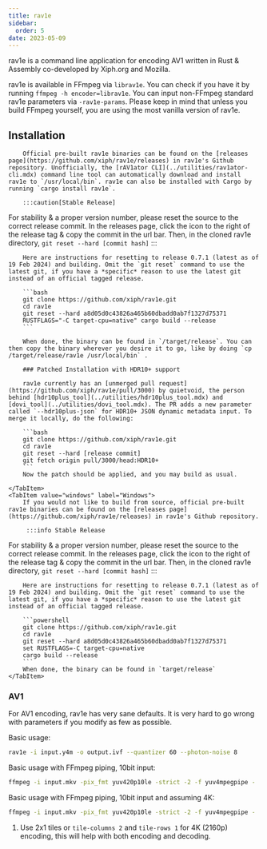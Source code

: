 ```yaml
---
title: rav1e
sidebar:
  order: 5
date: 2023-05-09
---
```


rav1e is a command line application for encoding AV1 written in Rust & Assembly co-developed by Xiph.org and Mozilla.

rav1e is available in FFmpeg via `librav1e`. You can check if you have it by running `ffmpeg -h encoder=librav1e`. You can input non-FFmpeg standard rav1e parameters via `-rav1e-params`. Please keep in mind that unless you build FFmpeg yourself, you are using the most vanilla version of rav1e.

## Installation

<Tabs>
    <TabItem value="unixlike" label="Linux & macOS">

        Official pre-built rav1e binaries can be found on the [releases page](https://github.com/xiph/rav1e/releases) in rav1e's Github repository. Unofficially, the [rAV1ator CLI](../utilities/rav1ator-cli.mdx) command line tool can automatically download and install rav1e to `/usr/local/bin`. rav1e can also be installed with Cargo by running `cargo install rav1e`. 

        :::caution[Stable Release]
For stability & a proper version number, please reset the source to the correct release commit. In the releases page, click the icon to the right of the release tag & copy the commit in the url bar. Then, in the cloned rav1e directory, `git reset --hard [commit hash]`
:::

        Here are instructions for resetting to release 0.7.1 (latest as of 19 Feb 2024) and building. Omit the `git reset` command to use the latest git, if you have a *specific* reason to use the latest git instead of an official tagged release.

        ```bash
        git clone https://github.com/xiph/rav1e.git
        cd rav1e
        git reset --hard a8d05d0c43826a465b60dbadd0ab7f1327d75371
        RUSTFLAGS="-C target-cpu=native" cargo build --release
        ```

        When done, the binary can be found in `/target/release`. You can then copy the binary wherever you desire it to go, like by doing `cp /target/release/rav1e /usr/local/bin` .

        ### Patched Installation with HDR10+ support

        rav1e currently has an [unmerged pull request](https://github.com/xiph/rav1e/pull/3000) by quietvoid, the person behind [hdr10plus_tool](../utilities/hdr10plus_tool.mdx) and [dovi_tool](../utilities/dovi_tool.mdx). The PR adds a new parameter called `--hdr10plus-json` for HDR10+ JSON dynamic metadata input. To merge it locally, do the following:

        ```bash
        git clone https://github.com/xiph/rav1e.git
        cd rav1e
        git reset --hard [release commit]
        git fetch origin pull/3000/head:HDR10+
        ```
        Now the patch should be applied, and you may build as usual.

    </TabItem>
    <TabItem value="windows" label="Windows">
        If you would not like to build from source, official pre-built rav1e binaries can be found on the [releases page](https://github.com/xiph/rav1e/releases) in rav1e's Github repository.

         :::info Stable Release
For stability & a proper version number, please reset the source to the correct release commit. In the releases page, click the icon to the right of the release tag & copy the commit in the url bar. Then, in the cloned rav1e directory, `git reset --hard [commit hash]`
:::

        Here are instructions for resetting to release 0.7.1 (latest as of 19 Feb 2024) and building. Omit the `git reset` command to use the latest git, if you have a *specific* reason to use the latest git instead of an official tagged release.

        ```powershell
        git clone https://github.com/xiph/rav1e.git
        cd rav1e
        git reset --hard a8d05d0c43826a465b60dbadd0ab7f1327d75371
        set RUSTFLAGS=-C target-cpu=native
        cargo build --release
        ```
        When done, the binary can be found in `target/release` 
    </TabItem>
</Tabs>

### AV1

For AV1 encoding, rav1e has very sane defaults. It is very hard to go wrong with parameters if you modify as few as possible.

Basic usage:
```bash
rav1e -i input.y4m -o output.ivf --quantizer 60 --photon-noise 8
```

Basic usage with FFmpeg piping, 10bit input:
```bash
ffmpeg -i input.mkv -pix_fmt yuv420p10le -strict -2 -f yuv4mpegpipe - | rav1e - -o output.ivf --quantizer 80 --photon-noise 8
```

Basic usage with FFmpeg piping, 10bit input and assuming 4K:
```bash
ffmpeg -i input.mkv -pix_fmt yuv420p10le -strict -2 -f yuv4mpegpipe - | rav1e - -o output.ivf --quantizer 68 --tile-columns 2 --tile-rows 1 --photon-noise 8
```

1. Use 2x1 tiles or ``tile-columns 2`` and ``tile-rows 1`` for 4K (2160p) encoding, this will help with both encoding and decoding.